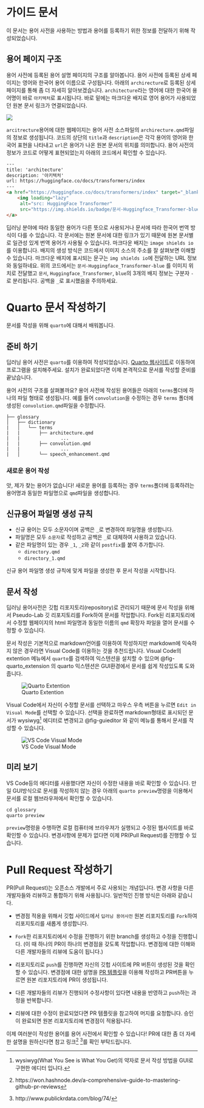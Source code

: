 # 가이드 문서 {.unnumbered}

이 문서는 용어 사전을 사용하는 방법과 용어를 등록하기 위한 정보를 전달하기 위해 작성되었습니다.

## 용어 페이지 구조

용어 사전에 등록된 용어 설명 페이지의 구조를 알아봅니다. 용어 사전에 등록된 상세 페이지는 영어와 한국어 용어 이름으로 구성됩니다. 아래의 `archirecture`로 등록된 상세 페이지를 통해 좀 더 자세히 알아보겠습니다. `architecture`라는 영어에 대한 한국어 용어명이 바로 `아키텍처`로 표시됩니다. 바로 밑에는 마크다운 배지로 영어 용어가 사용되었던 원본 문서 링크가 연결되었습니다.

![](images/paste-4.png)

`arcitrecture`용어에 대한 웹페이지는 용어 사전 소스파일의 `archirecture.qmd`파일의 정보로 생성됩니다. 코드의 상단의 `title`과 `description`은 각각 용어의 영어와 한국어 표현을 나타내고 `url`은 용어가 나온 원본 문서의 위치를 의미합니다. 용어 사전의 정보가 코드로 어떻게 표현되었는지 아래의 코드에서 확인할 수 있습니다.

``` html
---
title: 'architecture'
description: '아키텍처'
url: https://huggingface.co/docs/transformers/index
---
<a href="https://huggingface.co/docs/transformers/index" target="_blank">
    <img loading="lazy"
     alt="src: HuggingFace Transformer"
     src="https://img.shields.io/badge/문서-Huggingface_Transformer-blue" >
</a>
```

딥러닝 분야에 따라 동일한 용어가 다른 뜻으로 사용되거나 문서에 따라 한국어 번역 방식이 다를 수 있습니다. 각 문서에는 원본 문서에 대한 링크가 있기 때문에 원본 문서별로 일관성 있게 번역 용어가 사용될 수 있습니다. 마크다운 배지는 `image shields io`를 이용합니다. 배지의 생성 방식은 코드에서 이미지 소스의 주소를 잘 살펴보면 이해할 수 있습니다. 마크다운 배지에 표시되는 문구는 `img shields io`에 전달하는 URL 정보와 동일하네요. 위의 코드에서는 `문서-Huggingface_Transformer-blue` 를 이미지 위치로 전달했고 `문서`, `Huggingface_Transformer`, `blue`의 3개의 배지 정보는 구분자 `-`로 분리됩니다. 공백을 `_`로 표시했음을 주의하세요.

# Quarto 문서 작성하기 {.unnumbered}

문서를 작성을 위해 `quarto`에 대해서 배워봅니다.

## 준비 하기

딥러닝 용어 사전은 `quarto`를 이용하여 작성되었습니다. [Quarto 웹사이트](https://quarto.org/docs/get-started/)로 이동하여 프로그램을 설치해주세요. 설치가 완료되었다면 이제 본격적으로 문서를 작성할 준비를 끝났습니다.

용어 사전의 구조를 살펴볼까요? 용어 사전에 작성된 용어들은 아래의 `terms`폴더에 하나의 파일 형태로 생성됩니다. 예를 들어 `convolution`을 수정하는 경우 `terms` 폴더에 생성된 `convolution.qmd`파일을 수정합니다.

```
├── glossary
│   ├── dictionary
|   │   └── terms
|   |       ├── architecture.qmd
|   |               ...
|   |       ├── convolution.qmd
|   |               ...
|   │       └── speech_enhancement.qmd
```

### 새로운 용어 작성

앗, 제가 찾는 용어가 없습니다! 새로운 용어를 등록하는 경우 `terms`폴더에 등록하려는 용어명과 동일한 파일명으로 `qmd`파일을 생성합니다.

::: {.callout-note}
## 신규용어 파일명 생성 규칙

- 신규 용어는 모두 소문자이며 공백은 `_`로 변경하여 파일명을 생성합니다.
- 파일명은 모두 `소문자`로 작성하고 공백은 `_`로 대체하여 사용하고 있습니다.
- 같은 파일명이 있는 경우 `_1`, `_2`와 같이 `postfix`를 붙여 추가합니다.
  - `directory.qmd`
  - `directory_1.qmd`
:::

신규 용어 파일명 생성 규칙에 맞게 파일을 생성한 후 문서 작성을 시작합니다.


## 문서 작성

딥러닝 용어사전은 깃헙 리포지토리(repository)로 관리되기 때문에 문서 작성을 위해서 Pseudo-Lab 깃 리포지토리를 Fork하여 문서를 작업합니다. Fork된 리포지토리에서 수정할 웹페이지의 html 파일명과 동일한 이름의 `qmd` 확장자 파일을 열어 문서를 수정할 수 있습니다.

문서 작성은 기본적으로 markdown언어를 이용하여 작성하지만 markdown에 익숙하지 않은 경우라면 Visual Code를 이용하는 것을 추천드립니다. Visual Code의 extention 메뉴에서 `quarto`를 검색하여 익스텐션을 설치할 수 있으며 @fig-quarto_extension 의 quarto 익스텐션은 GUI환경에서 문서를 쉽게 작성있도록 도와줍니다.

![Quarto Extention](images/paste-1.png){#fig-quarto_extension fig-align="center"}

Visual Code에서 자신이 수정할 문서를 선택하고 마우스 우측 버튼을 누르면 `Edit in Visual Mode`를 선택할 수 있습니다. 선택을 완료하면 markdown형태로 표시되던 문서가 wysiwyg[^1] 에디터로 변경되고 @fig-guieditor 와 같이 메뉴를 통해서 문서를 작성할 수 있습니다.

[^1]: wysiwyg(What You See is What You Get)의 약자로 문서 작성 방법을 GUI로 구현한 에디터 입니다.

![VS Code Visual Mode](images/paste-3.png){#fig-guieditor fig-align="center"}

## 미리 보기

VS Code등의 에디터를 사용했다면 자신이 수정한 내용을 바로 확인할 수 있습니다. 만일 GUI방식으로 문서를 작성하지 않는 경우 아래의 `quarto preview`명령을 이용해서 문서를 로컬 웹브라우져에서 확인할 수 있습니다.

``` python
cd glossary
quarto preview
```

`preview`명령을 수행하면 로컬 컴퓨터에 브라우져가 실행되고 수정된 웹사이트를 바로 확인할 수 있습니다. 변경사항에 문제가 없다면 이제 PR(Pull Request)를 진행할 수 있습니다.

# Pull Request 작성하기 {.unnumbered}

PR(Pull Request)는 오픈소스 개발에서 주로 사용되는 개념입니다. 변경 사항을 다른 개발자들와 리뷰하고 통합하기 위해 사용됩니다. 일반적인 진행 방식은 아래와 같습니다.

-   변경점 적용을 위해서 깃헙 사이드에서 `딥러닝 용어사전` 원본 리포지토리를 `Fork`하여 리포지토리를 새롭게 생성합니다.

-   `Fork`한 리포지토리에서 수정을 진행하기 위한 branch를 생성하고 수정을 진행합니다. (이 때 하나의 PR이 하나의 변경점을 갖도록 작업합니다. 변경점에 대한 이해와 다른 개발자들의 리뷰에 도움이 됩니다.)

-   리포지토리로 `push`를 진행하면 자신의 깃헙 사이트에 PR 버튼이 생성된 것을 확인할 수 있습니다. 변경점에 대한 설명을 [PR 템플릿](https://gist.github.com/gabrielwithappy/4eee95b79af5fb0445b205925bc9a4ec)을 이용해 작성하고 PR버튼을 누르면 원본 리포지토리에 PR이 생성됩니다.

-   다른 개발자들의 리뷰가 진행되어 수정사항이 있다면 내용을 반영하고 `push`하는 과정을 반복합니다.

-   리뷰에 대한 수정이 완료되었다면 PR 템플릿을 참고하여 머지를 요청합니다. 승인이 완료되면 원본 리포지토리에 변경점이 적용됩니다.

이제 여러분이 작성한 용어를 용어 사전에서 확인할 수 있습니다! PR에 대한 좀 더 자세한 설명을 원하신다면 참고 링크[^2] [^3]를 확인 부탁드립니다.

[^2]: https://won.hashnode.dev/a-comprehensive-guide-to-mastering-github-pr-reviews

[^3]: http://www.publickrdata.com/blog/74/
